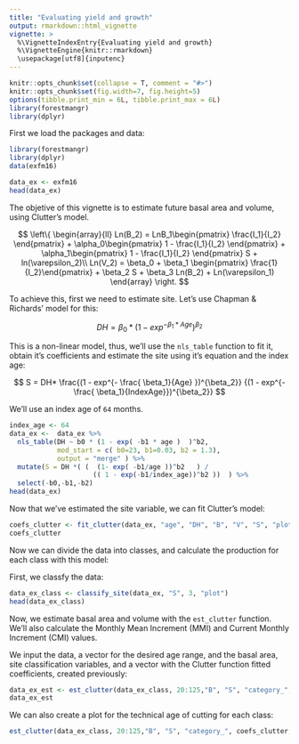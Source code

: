 ```yaml
---
title: "Evaluating yield and growth"
output: rmarkdown::html_vignette
vignette: >
  %\VignetteIndexEntry{Evaluating yield and growth}
  %\VignetteEngine{knitr::rmarkdown}
  \usepackage[utf8]{inputenc}
---
```

  
```r
knitr::opts_chunk$set(collapse = T, comment = "#>")
knitr::opts_chunk$set(fig.width=7, fig.height=5)
options(tibble.print_min = 6L, tibble.print_max = 6L)
library(forestmangr)
library(dplyr)
```

First we load the packages and data:

```r
library(forestmangr)
library(dplyr)
data(exfm16)

data_ex <- exfm16
head(data_ex)
```

The objetive of this vignette is to estimate future basal area and volume, using Clutter's model.

 $$   \left\{
                \begin{array}{ll}
                  Ln(B_2) = LnB_1\begin{pmatrix}  \frac{I_1}{I_2} \end{pmatrix} +  \alpha_0\begin{pmatrix} 1 - \frac{I_1}{I_2} \end{pmatrix} + \alpha_1\begin{pmatrix} 1 - \frac{I_1}{I_2} \end{pmatrix} S + ln(\varepsilon_2)\\
                  Ln(V_2) = \beta_0 + \beta_1 \begin{pmatrix} \frac{1}{I_2}\end{pmatrix} + \beta_2 S + \beta_3 Ln(B_2) + Ln(\varepsilon_1)
                \end{array}
              \right. $$


To achieve this, first we need to estimate site. Let's use Chapman & Richards' model for this:

$$ DH = \beta_0 * (1 - exp^{-\beta_1 * Age})^{\beta_2}  $$

This is a non-linear model, thus, we'll use the `nls_table` function to fit it, obtain it's coefficients and estimate the site using it's equation and the index age:

$$ S = DH* \frac{(1 - exp^{- \frac{ \beta_1}{Age} })^{\beta_2}}
{(1 - exp^{- \frac{ \beta_1}{IndexAge}})^{\beta_2}}  $$


We'll use an index age of `64` months.
```r
index_age <- 64
data_ex <-  data_ex %>% 
  nls_table(DH ~ b0 * (1 - exp( -b1 * age )  )^b2, 
            mod_start = c( b0=23, b1=0.03, b2 = 1.3), 
            output = "merge" ) %>% 
  mutate(S = DH *( (  (1- exp( -b1/age ))^b2   ) / 
                     (( 1 - exp(-b1/index_age))^b2 ))  ) %>% 
  select(-b0,-b1,-b2)
head(data_ex)
```

Now that we've estimated the site variable, we can fit Clutter's model:
```r
coefs_clutter <- fit_clutter(data_ex, "age", "DH", "B", "V", "S", "plot")
coefs_clutter
```

Now we can divide the data into classes, and calculate the production for each class with this model:

First, we classfy the data:

```r
data_ex_class <- classify_site(data_ex, "S", 3, "plot")
head(data_ex_class)
```

Now, we estimate basal area and volume with the `est_clutter` function. We'll also calculate the Monthly Mean Increment (MMI) and Current Monthly Increment (CMI) values.

We input the data, a vector for the desired age range, and the basal area, site classification variables, and a vector with the Clutter function fitted coefficients, created previously:


```r
data_ex_est <- est_clutter(data_ex_class, 20:125,"B", "S", "category_", coefs_clutter) 
data_ex_est
```

We can also create a plot for the technical age of cutting for each class:
```r
est_clutter(data_ex_class, 20:125,"B", "S", "category_", coefs_clutter,output="plot")
```




